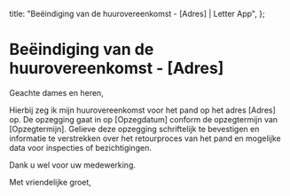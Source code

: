   title: "Beëindiging van de huurovereenkomst - [Adres] | Letter App",
};

# Beëindiging van de huurovereenkomst - [Adres]

Geachte dames en heren,

Hierbij zeg ik mijn huurovereenkomst voor het pand op het adres [Adres] op. De opzegging gaat in op [Opzegdatum] conform de opzegtermijn van [Opzegtermijn]. Gelieve deze opzegging schriftelijk te bevestigen en informatie te verstrekken over het retourproces van het pand en mogelijke data voor inspecties of bezichtigingen.

Dank u wel voor uw medewerking.

Met vriendelijke groet,
